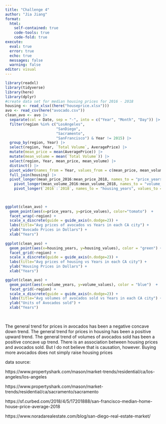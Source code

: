 ```yaml
---
title: "Challenge 4"
author: "Jia Jiang"
format: 
  html:
    self-contained: true
    code-tools: true
    code-fold: true
execute: 
  eval: true
  error: true
  echo: true
  messages: false
  warning: false
editor: visual
---
```


```r
library(readxl) 
library(tidyverse)
library(here)
library(dplyr)
#create data set for median housing prices for 2016 - 2018
housing <- read_xlsx((here("houseprice.xlsx")))
avo <- read_csv(here("avocado.csv"))
clean_avo <- avo |>
  separate(col = Date, sep = "-", into = c("Year", "Month", "Day")) |>
  filter(region %in% c("LosAngeles", 
                       "SanDiego", 
                       "Sacramento",
                       "SanFrancisco") & Year != 2015) |>  
  group_by(region, Year) |> 
  select(region, Year, `Total Volume`, AveragePrice) |> 
  mutate(mean_price = mean(AveragePrice)) |>
  mutate(mean_volume = mean(`Total Volume`)) |>
  select(region, Year, mean_price, mean_volume) |>
  distinct() |>
  pivot_wider(names_from = Year, values_from = c(mean_price, mean_volume)) |>
  full_join(housing) |>
  pivot_longer(mean_price_2016:mean_price_2018, names_to = "price_years", values_to = "price_values") |> 
    pivot_longer(mean_volume_2016:mean_volume_2018, names_to = "volume_years", values_to = "volume_values") |> 
    pivot_longer(`2016`:`2018`, names_to = "housing_years", values_to = "housing_values") 
  
  

ggplot(clean_avo) + 
  geom_point(aes(x=price_years, y=price_values), color="tomato")  +
  facet_wrap(~region) +
  scale_x_discrete(guide = guide_axis(n.dodge=2)) + 
  labs(title="Avg prices of avocados vs Years in each CA city") + 
  ylab("Avocado Prices in Dollars") +
  xlab("Years")
  
ggplot(clean_avo) +
  geom_point(aes(x=housing_years, y=housing_values), color = "green") + 
  facet_grid(~region) +
  scale_x_discrete(guide = guide_axis(n.dodge=2)) +
  labs(title="Avg prices of housing vs Years in each CA city") + 
  ylab("Housing Prices in Dollars") +
  xlab("Years")

ggplot(clean_avo) +
  geom_point(aes(x=volume_years, y=volume_values), color = "blue")  + 
  facet_grid(~region) +
  scale_x_discrete(guide = guide_axis(n.dodge=2)) +
  labs(title="Avg volumes of avocados sold vs Years in each CA city") + 
  ylab("Units of Avocados sold") +
  xlab("Years")
  
  

```

The general trend for prices in avocados has been a negative concave down trend. The general trend for prices in housing has been a positive upward trend. The general trend of volumes of avocados sold has been a positive concave up trend. There is an association between housing prices and avocados sold. But I do not believe that is causation, however. Buying more avocados does not simply raise housing prices

data source:

https://www.propertyshark.com/mason/market-trends/residential/ca/los-angeles/los-angeles

https://www.propertyshark.com/mason/market-trends/residential/ca/sacramento/sacramento

https://sf.curbed.com/2018/4/5/17201888/san-francisco-median-home-house-price-average-2018

https://www.noradarealestate.com/blog/san-diego-real-estate-market/
